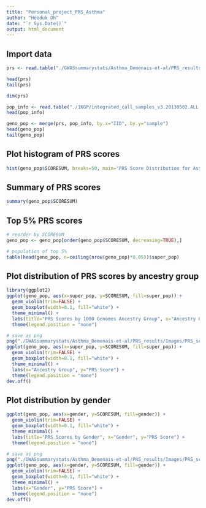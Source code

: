 ```yaml
---
title: "Personal_project_PRS_Asthma"
author: "Heeduk Oh"
date: "`r Sys.Date()`"
output: html_document
---
```


## Import data

```r
prs <- read.table("./GWASsummarystats/Asthma_Demenais-et-al/PRS_results/1kgp_allchr_asthmaPRS.profile", header=TRUE)

head(prs)
tail(prs)

dim(prs)
```

```r
pop_info <- read.table("./1KGP/integrated_call_samples_v3.20130502.ALL.panel", header=TRUE)
head(pop_info)

geno_pop <- merge(prs, pop_info, by.x="IID", by.y="sample")
head(geno_pop)
tail(geno_pop)
```

## Plot histogram of PRS scores

```r
hist(geno_pop$SCORESUM, breaks=50, main="PRS Score Distribution for Asthma (1000 Genomes)", xlab="PRS Score")
```

## Summary of PRS scores

```r
summary(geno_pop$SCORESUM)
```

## Top 5% PRS scores

```r
# reorder by SCORESUM
geno_pop <- geno_pop[order(geno_pop$SCORESUM, decreasing=TRUE),]

# population of top 5%
table(head(geno_pop, n=ceiling(nrow(geno_pop)*0.05))$super_pop)
```

## Plot distribution of PRS scores by ancestry group

```r
library(ggplot2)
ggplot(geno_pop, aes(x=super_pop, y=SCORESUM, fill=super_pop)) +
  geom_violin(trim=FALSE) +
  geom_boxplot(width=0.1, fill="white") +
  theme_minimal() +
  labs(title="PRS Scores by 1000 Genomes Ancestry Group", x="Ancestry Group", y="PRS Score") +
  theme(legend.position = "none")

# save as png
png("./GWASsummarystats/Asthma_Demenais-et-al/PRS_results/Images/PRS_scores_by_1000_Genomes_ancestry_group.png", width=6, height=4, units = "in", res = 300)
ggplot(geno_pop, aes(x=super_pop, y=SCORESUM, fill=super_pop)) +
  geom_violin(trim=FALSE) +
  geom_boxplot(width=0.1, fill="white") +
  theme_minimal() +
  labs(x="Ancestry Group", y="PRS Score") +
  theme(legend.position = "none")
dev.off()
```

## Plot distribution by gender

```r
ggplot(geno_pop, aes(x=gender, y=SCORESUM, fill=gender)) +
  geom_violin(trim=FALSE) +
  geom_boxplot(width=0.1, fill="white") +
  theme_minimal() +
  labs(title="PRS Scores by Gender", x="Gender", y="PRS Score") +
  theme(legend.position = "none")

# save as png
png("./GWASsummarystats/Asthma_Demenais-et-al/PRS_results/Images/PRS_scores_by_gender.png", width=4, height=4, units = "in", res = 300)
ggplot(geno_pop, aes(x=gender, y=SCORESUM, fill=gender)) +
  geom_violin(trim=FALSE) +
  geom_boxplot(width=0.1, fill="white") +
  theme_minimal() +
  labs(x="Gender", y="PRS Score") +
  theme(legend.position = "none")
dev.off()
```
